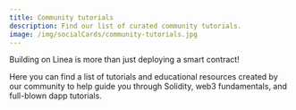 ```yaml
---
title: Community tutorials
description: Find our list of curated community tutorials.
image: /img/socialCards/community-tutorials.jpg
---
```



Building on Linea is more than just deploying a smart contract!

Here you can find a list of tutorials and educational resources created by our community to help 
guide you through Solidity, web3 fundamentals, and full-blown dapp tutorials.

<DocCardList />
